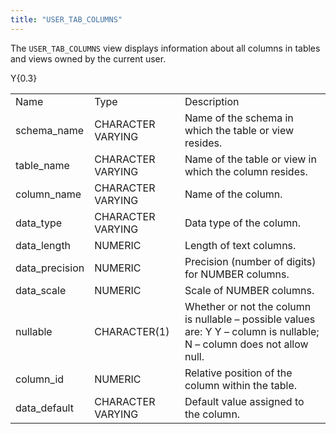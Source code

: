 ```yaml
---
title: "USER_TAB_COLUMNS"
---
```


The `USER_TAB_COLUMNS` view displays information about all columns in tables and views owned by the current user.

<div class="tabularcolumns">

Y{0.3}

</div>

|                 |                   |                                                                                                                        |
| --------------- | ----------------- | ---------------------------------------------------------------------------------------------------------------------- |
| Name            | Type              | Description                                                                                                            |
| schema_name    | CHARACTER VARYING | Name of the schema in which the table or view resides.                                                                 |
| table_name     | CHARACTER VARYING | Name of the table or view in which the column resides.                                                                 |
| column_name    | CHARACTER VARYING | Name of the column.                                                                                                    |
| data_type      | CHARACTER VARYING | Data type of the column.                                                                                               |
| data_length    | NUMERIC           | Length of text columns.                                                                                                |
| data_precision | NUMERIC           | Precision (number of digits) for NUMBER columns.                                                                       |
| data_scale     | NUMERIC           | Scale of NUMBER columns.                                                                                               |
| nullable        | CHARACTER(1)      | Whether or not the column is nullable – possible values are: Y Y – column is nullable; N – column does not allow null. |
| column_id      | NUMERIC           | Relative position of the column within the table.                                                                      |
| data_default   | CHARACTER VARYING | Default value assigned to the column.                                                                                  |
